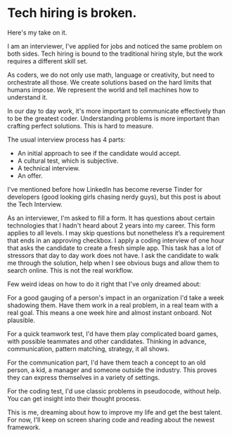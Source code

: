 # Tech hiring is broken.

Here's my take on it.

I am an interviewer, I've applied for jobs and noticed the same problem on both sides. Tech hiring is bound to the traditional hiring style, but the work requires a different skill set.

As coders, we do not only use math, language or creativity, but need to orchestrate all those. We create solutions based on the hard limits that humans impose. We represent the world and tell machines how to understand it.

In our day to day work, it's more important to communicate effectively than to be the greatest coder. Understanding problems is more important than crafting perfect solutions. This is hard to measure.

The usual interview process has 4 parts:
- An initial approach to see if the candidate would accept.
- A cultural test, which is subjective.
- A technical interview.
- An offer.

I've mentioned before how LinkedIn has become reverse Tinder for developers (good looking girls chasing nerdy guys), but this post is about the Tech Interview.

As an interviewer, I'm asked to fill a form. It has questions about certain technologies that I hadn't heard about 2 years into my career. This form applies to all levels. I may skip questions but nonetheless it’s a requirement that ends in an approving checkbox.
I apply a coding interview of one hour that asks the candidate to create a fresh simple app. This task has a lot of stressors that day to day work does not have.
I ask the candidate to walk me through the solution, help when I see obvious bugs and allow them to search online. This is not the real workflow.

Few weird ideas on how to do it right that I've only dreamed about:

For a good gauging of a person's impact in an organization I'd take a week shadowing them. Have them work in a real problem, in a real team with a real goal. This means a one week hire and almost instant onboard. Not plausible.

For a quick teamwork test, I'd have them play complicated board games, with possible teammates and other candidates. Thinking in advance, communication, pattern matching, strategy, it all shows.

For the communication part, I'd have them teach a concept to an old person, a kid, a manager and someone outside the industry. This proves they can express themselves in a variety of settings.

For the coding test, I'd use classic problems in pseudocode, without help. You can get insight into their thought process.

This is me, dreaming about how to improve my life and get the best talent. For now, I'll keep on screen sharing code and reading about the newest framework.

